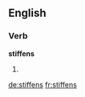 ==English==

===Verb===
'''stiffens'''

# {{en-third-person singular of|stiffen}}

[[de:stiffens]]
[[fr:stiffens]]